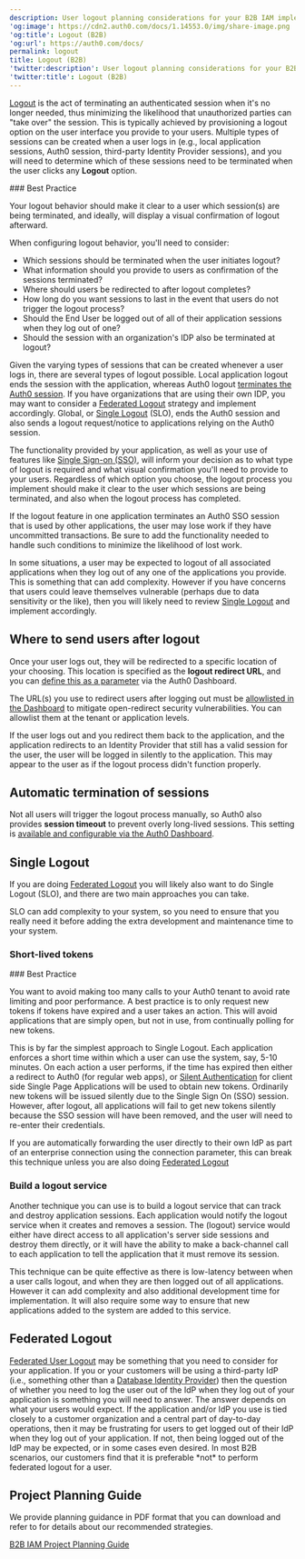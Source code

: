 ```yaml
---
description: User logout planning considerations for your B2B IAM implementation.
'og:image': https://cdn2.auth0.com/docs/1.14553.0/img/share-image.png
'og:title': Logout (B2B)
'og:url': https://auth0.com/docs/
permalink: logout
title: Logout (B2B)
'twitter:description': User logout planning considerations for your B2B IAM implementation.
'twitter:title': Logout (B2B)
---
```

[Logout](/authenticate/login/logout) is the act of terminating an authenticated session when it's no longer needed, thus minimizing the likelihood that unauthorized parties can "take over" the session. This is typically achieved by provisioning a logout option on the user interface you provide to your users. Multiple types of sessions can be created when a user logs in (e.g., local application sessions, Auth0 session, third-party <Tooltip tip="Identity Provider (IdP): Service that stores and manages digital identities." cta="View Glossary" href="/glossary?term=Identity+Provider">Identity Provider</Tooltip> sessions), and you will need to determine which of these sessions need to be terminated when the user clicks any **Logout** option.

<Info>
### Best Practice

Your logout behavior should make it clear to a user which session(s) are being terminated, and ideally, will display a visual confirmation of logout afterward.
</Info>

When configuring logout behavior, you'll need to consider:

* Which sessions should be terminated when the user initiates logout?
* What information should you provide to users as confirmation of the sessions terminated?
* Where should users be redirected to after logout completes?
* How long do you want sessions to last in the event that users do not trigger the logout process?
* Should the End User be logged out of all of their application sessions when they log out of one?
* Should the session with an organization's IDP also be terminated at logout?

Given the varying types of sessions that can be created whenever a user logs in, there are several types of logout possible. Local application logout ends the session with the application, whereas Auth0 logout [terminates the Auth0 session](/authenticate/login/logout/log-users-out-of-auth0). If you have organizations that are using their own IDP, you may want to consider a [Federated Logout](#federated-logout) strategy and implement accordingly. Global, or [Single Logout](/authenticate/login/logout/log-users-out-of-applications) (SLO), ends the Auth0 session and also sends a logout request/notice to applications relying on the Auth0 session.

The functionality provided by your application, as well as your use of features like [Single Sign-on (SSO)](/authenticate/single-sign-on), will inform your decision as to what type of logout is required and what visual confirmation you'll need to provide to your users. Regardless of which option you choose, the logout process you implement should make it clear to the user which sessions are being terminated, and also when the logout process has completed.

<Warning>

If the logout feature in one application terminates an Auth0 SSO session that is used by other applications, the user may lose work if they have uncommitted transactions. Be sure to add the functionality needed to handle such conditions to minimize the likelihood of lost work.

</Warning>

In some situations, a user may be expected to logout of all associated applications when they log out of any one of the applications you provide. This is something that can add complexity. However if you have concerns that users could leave themselves vulnerable (perhaps due to data sensitivity or the like), then you will likely need to review [Single Logout](#single-logout) and implement accordingly.

## Where to send users after logout

Once your user logs out, they will be redirected to a specific location of your choosing. This location is specified as the **logout redirect URL**, and you can [define this as a parameter](/authenticate/login/logout/redirect-users-after-logout) via the <Tooltip tip="Auth0 Dashboard: Auth0's main product to configure your services." cta="View Glossary" href="/glossary?term=Auth0+Dashboard">Auth0 Dashboard</Tooltip>.

The URL(s) you use to redirect users after logging out must be [allowlisted in the Dashboard](/authenticate/login/logout#redirect-users-after-logout) to mitigate open-redirect security vulnerabilities. You can allowlist them at the tenant or application levels.

<Callout icon="file-lines" color="#0EA5E9" iconType="regular">

If the user logs out and you redirect them back to the application, and the application redirects to an Identity Provider that still has a valid session for the user, the user will be logged in silently to the application. This may appear to the user as if the logout process didn't function properly.

</Callout>

## Automatic termination of sessions

Not all users will trigger the logout process manually, so Auth0 also provides **session timeout** to prevent overly long-lived sessions. This setting is [available and configurable via the Auth0 Dashboard](/get-started/tenant-settings#login-session-management).

## Single Logout

If you are doing [Federated Logout](#federated-logout) you will likely also want to do Single Logout (SLO), and there are two main approaches you can take.

<Warning>

SLO can add complexity to your system, so you need to ensure that you really need it before adding the extra development and maintenance time to your system.

</Warning>

### Short-lived tokens

<Info>
### Best Practice

You want to avoid making too many calls to your Auth0 tenant to avoid rate limiting and poor performance. A best practice is to only request new tokens if tokens have expired and a user takes an action. This will avoid applications that are simply open, but not in use, from continually polling for new tokens.
</Info>

This is by far the simplest approach to Single Logout. Each application enforces a short time within which a user can use the system, say, 5-10 minutes. On each action a user performs, if the time has expired then either a redirect to Auth0 (for regular web apps), or [Silent Authentication](/authenticate/login/configure-silent-authentication) for client side Single Page Applications will be used to obtain new tokens. Ordinarily new tokens will be issued silently due to the <Tooltip tip="Single Sign-On (SSO): Service that, after a user logs into one applicaton, automatically logs that user in to other applications." cta="View Glossary" href="/glossary?term=Single+Sign+On">Single Sign On</Tooltip> (SSO) session. However, after logout, all applications will fail to get new tokens silently because the SSO session will have been removed, and the user will need to re-enter their credentials.

<Warning>

If you are automatically forwarding the user directly to their own IdP as part of an enterprise connection using the connection parameter, this can break this technique unless you are also doing [Federated Logout](#federated-logout)

</Warning>

### Build a logout service

Another technique you can use is to build a logout service that can track and destroy application sessions. Each application would notify the logout service when it creates and removes a session. The (logout) service would either have direct access to all application's server side sessions and destroy them directly, or it will have the ability to make a back-channel call to each application to tell the application that it must remove its session.

This technique can be quite effective as there is low-latency between when a user calls logout, and when they are then logged out of all applications. However it can add complexity and also additional development time for implementation. It will also require some way to ensure that new applications added to the system are added to this service.

## Federated Logout

[Federated User Logout](/authenticate/login/logout/log-users-out-of-idps) may be something that you need to consider for your application. If you or your customers will be using a third-party IdP (i.e., something other than a [Database Identity Provider](/authenticate/database-connections)) then the question of whether you need to log the user out of the IdP when they log out of your application is something you will need to answer. The answer depends on what your users would expect. If the application and/or IdP you use is tied closely to a customer organization and a central part of day-to-day operations, then it may be frustrating for users to get logged out of their IdP when they log out of your application. If not, then being logged out of the IdP may be expected, or in some cases even desired. In most B2B scenarios, our customers find that it is preferable \*not\* to perform federated logout for a user.

## Project Planning Guide

We provide planning guidance in PDF format that you can download and refer to for details about our recommended strategies.

[B2B IAM Project Planning Guide](https://assets.ctfassets.net/cdy7uua7fh8z/63F0WOPJdVzsPMxV1Xvp8x/7a329487c5e890d8e820f6a48983b46a/B2B_Project_Planning.pdf)